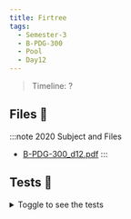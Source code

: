 ```yaml
---
title: Firtree
tags:
  - Semester-3
  - B-PDG-300
  - Pool
  - Day12
---
```

> Timeline: ?


## Files 📂

:::note 2020 Subject and Files
- [B-PDG-300_d12.pdf](https://github.com/Studio-17/Epitech-Subjects/raw/main/Semester-3/B-PDG-300/Pool/Day12/B-PDG-300_d12.pdf)
:::

## Tests 🤖
<details>
  <summary>Toggle to see the tests</summary>
  <div>
Yo
  </div>
</details>

